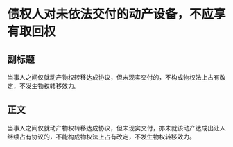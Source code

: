 # 债权人对未依法交付的动产设备，不应享有取回权
## 副标题
当事人之间仅就动产物权转移达成协议，但未现实交付的，不构成物权法上占有改定，不发生物权转移效力。
## 正文
当事人之间仅就动产物权转移达成协议，但未现实交付，亦未就该动产达成出让人继续占有协议的，不能构成物权法上占有改定，不发生物权转移效力。